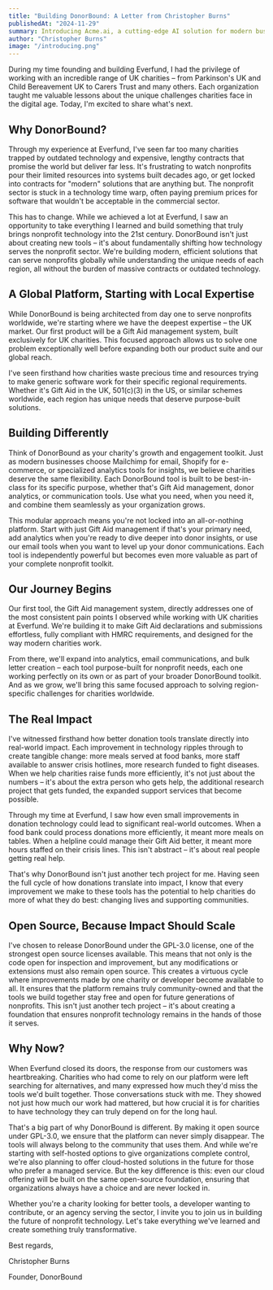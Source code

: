 ```yaml
---
title: "Building DonorBound: A Letter from Christopher Burns"
publishedAt: "2024-11-29"
summary: Introducing Acme.ai, a cutting-edge AI solution for modern businesses.
author: "Christopher Burns"
image: "/introducing.png"
---
```


During my time founding and building Everfund, I had the privilege of working with an incredible range of UK charities – from Parkinson's UK and Child Bereavement UK to Carers Trust and many others. Each organization taught me valuable lessons about the unique challenges charities face in the digital age. Today, I'm excited to share what's next.

## Why DonorBound?

Through my experience at Everfund, I've seen far too many charities trapped by outdated technology and expensive, lengthy contracts that promise the world but deliver far less. It's frustrating to watch nonprofits pour their limited resources into systems built decades ago, or get locked into contracts for "modern" solutions that are anything but. The nonprofit sector is stuck in a technology time warp, often paying premium prices for software that wouldn't be acceptable in the commercial sector.

This has to change. While we achieved a lot at Everfund, I saw an opportunity to take everything I learned and build something that truly brings nonprofit technology into the 21st century. DonorBound isn't just about creating new tools – it's about fundamentally shifting how technology serves the nonprofit sector. We're building modern, efficient solutions that can serve nonprofits globally while understanding the unique needs of each region, all without the burden of massive contracts or outdated technology.

## A Global Platform, Starting with Local Expertise

While DonorBound is being architected from day one to serve nonprofits worldwide, we're starting where we have the deepest expertise – the UK market. Our first product will be a Gift Aid management system, built exclusively for UK charities. This focused approach allows us to solve one problem exceptionally well before expanding both our product suite and our global reach.

I've seen firsthand how charities waste precious time and resources trying to make generic software work for their specific regional requirements. Whether it's Gift Aid in the UK, 501(c)(3) in the US, or similar schemes worldwide, each region has unique needs that deserve purpose-built solutions.

## Building Differently

Think of DonorBound as your charity's growth and engagement toolkit. Just as modern businesses choose Mailchimp for email, Shopify for e-commerce, or specialized analytics tools for insights, we believe charities deserve the same flexibility. Each DonorBound tool is built to be best-in-class for its specific purpose, whether that's Gift Aid management, donor analytics, or communication tools. Use what you need, when you need it, and combine them seamlessly as your organization grows.

This modular approach means you're not locked into an all-or-nothing platform. Start with just Gift Aid management if that's your primary need, add analytics when you're ready to dive deeper into donor insights, or use our email tools when you want to level up your donor communications. Each tool is independently powerful but becomes even more valuable as part of your complete nonprofit toolkit.

## Our Journey Begins

Our first tool, the Gift Aid management system, directly addresses one of the most consistent pain points I observed while working with UK charities at Everfund. We're building it to make Gift Aid declarations and submissions effortless, fully compliant with HMRC requirements, and designed for the way modern charities work.

From there, we'll expand into analytics, email communications, and bulk letter creation – each tool purpose-built for nonprofit needs, each one working perfectly on its own or as part of your broader DonorBound toolkit. And as we grow, we'll bring this same focused approach to solving region-specific challenges for charities worldwide.

## The Real Impact

I've witnessed firsthand how better donation tools translate directly into real-world impact. Each improvement in technology ripples through to create tangible change: more meals served at food banks, more staff available to answer crisis hotlines, more research funded to fight diseases. When we help charities raise funds more efficiently, it's not just about the numbers – it's about the extra person who gets help, the additional research project that gets funded, the expanded support services that become possible.

Through my time at Everfund, I saw how even small improvements in donation technology could lead to significant real-world outcomes. When a food bank could process donations more efficiently, it meant more meals on tables. When a helpline could manage their Gift Aid better, it meant more hours staffed on their crisis lines. This isn't abstract – it's about real people getting real help.

That's why DonorBound isn't just another tech project for me. Having seen the full cycle of how donations translate into impact, I know that every improvement we make to these tools has the potential to help charities do more of what they do best: changing lives and supporting communities.

## Open Source, Because Impact Should Scale

I've chosen to release DonorBound under the GPL-3.0 license, one of the strongest open source licenses available. This means that not only is the code open for inspection and improvement, but any modifications or extensions must also remain open source. This creates a virtuous cycle where improvements made by one charity or developer become available to all. It ensures that the platform remains truly community-owned and that the tools we build together stay free and open for future generations of nonprofits. This isn't just another tech project – it's about creating a foundation that ensures nonprofit technology remains in the hands of those it serves.

## Why Now?

When Everfund closed its doors, the response from our customers was heartbreaking. Charities who had come to rely on our platform were left searching for alternatives, and many expressed how much they'd miss the tools we'd built together. Those conversations stuck with me. They showed not just how much our work had mattered, but how crucial it is for charities to have technology they can truly depend on for the long haul.

That's a big part of why DonorBound is different. By making it open source under GPL-3.0, we ensure that the platform can never simply disappear. The tools will always belong to the community that uses them. And while we're starting with self-hosted options to give organizations complete control, we're also planning to offer cloud-hosted solutions in the future for those who prefer a managed service. But the key difference is this: even our cloud offering will be built on the same open-source foundation, ensuring that organizations always have a choice and are never locked in.

Whether you're a charity looking for better tools, a developer wanting to contribute, or an agency serving the sector, I invite you to join us in building the future of nonprofit technology. Let's take everything we've learned and create something truly transformative.

Best regards,

Christopher Burns

Founder, DonorBound